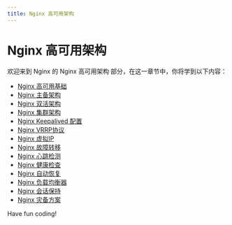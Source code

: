 ```yaml
---
title: Nginx 高可用架构
---
```


# Nginx 高可用架构

欢迎来到 Nginx 的 Nginx 高可用架构 部分，在这一章节中，你将学到以下内容：

- [Nginx 高可用基础](./0-nginx-high-availability-basics.mdx)
- [Nginx 主备架构](./1-nginx-master-and-standby-architecture.mdx)
- [Nginx 双活架构](./2-nginx-dual-live-architecture.mdx)
- [Nginx 集群架构](./3-nginx-cluster-schema.mdx)
- [Nginx Keepalived 配置](./4-nginx-keepalived-configuration.mdx)
- [Nginx VRRP协议](./5-nginx-vrrp-protocol.mdx)
- [Nginx 虚拟IP](./6-nginx-virtual-ip.mdx)
- [Nginx 故障转移](./7-nginx-failover.mdx)
- [Nginx 心跳检测](./8-nginx-heartbeat-detection.mdx)
- [Nginx 健康检查](./9-nginx-health-check.mdx)
- [Nginx 自动恢复](./10-nginx-auto-recovery.mdx)
- [Nginx 负载均衡器](./11-nginx-load-balancer.mdx)
- [Nginx 会话保持](./12-nginx-session-retention.mdx)
- [Nginx 灾备方案](./13-nginx-disaster-recovery-solution.mdx)

Have fun coding!